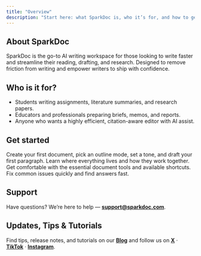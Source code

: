 ```yaml
---
title: "Overview"
description: "Start here: what SparkDoc is, who it’s for, and how to get productive fast."
---
```


## About SparkDoc

SparkDoc is the go-to AI writing workspace for those looking to write faster and streamline their reading, drafting, and research. Designed to remove friction from writing and empower writers to ship with confidence.

## Who is it for?

- Students writing assignments, literature summaries, and research papers.
- Educators and professionals preparing briefs, memos, and reports.
- Anyone who wants a highly efficient, citation-aware editor with AI assist.

## Get started

<Columns cols={2}>
  <Card title="Quick Start" icon="rocket" horizontal href="/new-user/quick-start">
    Create your first document, pick an outline mode, set a tone, and draft your first paragraph.
  </Card>
  <Card title="Key Elements" icon="sparkles" horizontal href="/new-user/key-elements">
    Learn where everything lives and how they work together.
  </Card>
  <Card title="Editor Basics" icon="book-open" horizontal href="/editor-basics/layout-and-navigation">
    Get comfortable with the essential document tools and available shortcuts.
  </Card>
  <Card title="Troubleshooting & FAQ" icon="life-buoy" horizontal href="/troubleshooting/autocomplete">
    Fix common issues quickly and find answers fast.
  </Card>
</Columns>

## Support

Have questions? We’re here to help — [**support@sparkdoc.com**](mailto:support@sparkdoc.com).

## Updates, Tips & Tutorials

Find tips, release notes, and tutorials on our [**Blog**](https://www.sparkdoc.com/resources) and follow us on [**X**](https://x.com/sparkdocai) · [**TikTok**](https://tiktok.com/@sparkdoc.com) · [**Instagram**](https://instagram.com/sparkdoc_).